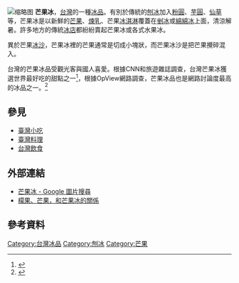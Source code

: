 [[File:Taipei_mangguobing.JPG|缩略图]]
{{unreferenced|time=2015-07-02T04:17:47+00:00}}
{{tone|time=2010-01-04T05:38:49+00:00}}
'''芒果冰'''，[[台灣|台灣]]的一種[[冰品|冰品]]。有別於傳統的[[刨冰|刨冰]]加入[[粉圓|粉圓]]、[[芋圓|芋圓]]、[[仙草|仙草]]等，芒果冰是以新鮮的[[芒果|芒果]]、[[煉乳|煉乳]]、芒果[[冰淇淋|冰淇淋]]覆蓋在[[剉冰|剉冰]]或[[綿綿冰|綿綿冰]]上面，清涼解暑。許多地方的傳統[[冰店|冰店]]都紛紛賣起芒果冰或各式水果冰。

異於芒果[[冰沙|冰沙]]，芒果冰裡的芒果通常是切成小塊狀，而芒果冰沙是把芒果攪碎混入。

台灣的芒果冰品受觀光客與國人喜愛。根據CNN和旅遊雜誌調查，台灣芒果冰獲選世界最好吃的甜點之一<ref>{{Cite web|title=台灣芒果冰登上「全球最佳甜點」|url=http://www.epochtimes.com/b5/13/3/13/n3821664.htm|accessdate=|author=|date=2013-03-13|format=|work=大紀元|publisher=|language=|archive-date=2019-12-27|archive-url=https://web.archive.org/web/20191227070539/http://www.epochtimes.com/b5/13/3/13/n3821664.htm|dead-url=no}}</ref>，根據OpView網路調查，芒果冰品也是網路討論度最高的冰品之一。<ref>{{Cite web|title=夏日就是要吃冰！芒果最對味 IG網美抹茶No.1|url=https://www.setn.com/News.aspx?NewsID=394634|accessdate=|author=|date=2018-06-21|last=|format=|work=|publisher=三立新聞網|language=zh-TW}}</ref>

== 參見 ==
* [[臺灣小吃|臺灣小吃]]
* [[臺灣料理|臺灣料理]]
* [[台灣飲食|台灣飲食]]

==外部連結==
* [https://www.google.com.tw/search?q=%E8%8A%92%E6%9E%9C%E5%86%B0&ie=UTF-8&oe=utf-8&rls=org.mozilla:zh-TW:official&client=firefox-a&um=1&sa=N&tab=wi&tbm=isch 芒果冰 - Google 圖片搜尋]
* [http://digiarch.sinica.edu.tw/content.jsp?option_id=2442&index_info_id=3884 檬果、芒果，和芒果冰的關係] {{Wayback|url=http://digiarch.sinica.edu.tw/content.jsp?option_id=2442&index_info_id=3884 |date=20100906092410 }}

==參考資料==
{{reflist}}
{{Dessert-stub}}

[[Category:台灣冰品|Category:台灣冰品]]
[[Category:刨冰|Category:刨冰]]
[[Category:芒果|Category:芒果]]